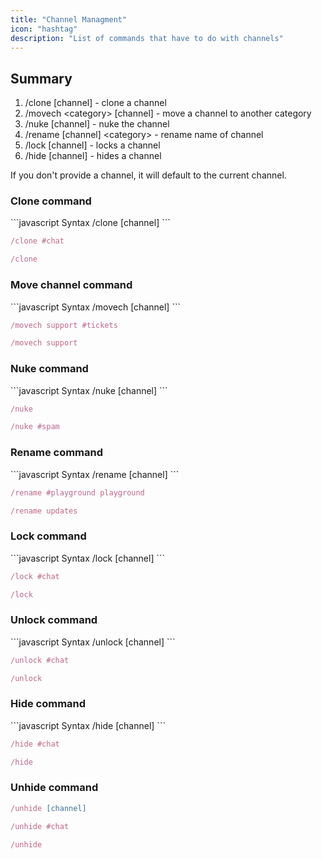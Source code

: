 ```yaml
---
title: "Channel Managment"
icon: "hashtag"
description: "List of commands that have to do with channels"
---
```


## Summary
1. /clone [channel] - clone a channel
2. /movech \<category\> [channel] - move a channel to another category
3. /nuke [channel] - nuke the channel
4. /rename [channel] \<category\> - rename name of channel
5. /lock [channel] - locks a channel
6. /hide [channel] - hides a channel

<Info>If you don't provide a channel, it will default to the current channel.</Info>


### Clone command
<CodeGroup>
```javascript Syntax
/clone [channel]
```

```javascript Example
/clone #chat
```

```javascript Example 2
/clone
```
</CodeGroup>


### Move channel command
<CodeGroup>
```javascript Syntax
/movech <category> [channel]
```

```javascript Example
/movech support #tickets
```

```javascript Example 2
/movech support 
```
</CodeGroup>


### Nuke command
<CodeGroup>
```javascript Syntax
/nuke [channel]
```

```javascript Example
/nuke
```

```javascript Example
/nuke #spam
```
</CodeGroup>


### Rename command
<CodeGroup>
```javascript Syntax
/rename [channel] <name>
```

```javascript Example
/rename #playground playground
```

```javascript Example 2
/rename updates
```
</CodeGroup>


### Lock command
<CodeGroup>
```javascript Syntax
/lock [channel]
```

```javascript Example
/lock #chat
```

```javascript Example 2
/lock
```
</CodeGroup>


### Unlock command
<CodeGroup>
```javascript Syntax
/unlock [channel]
```

```javascript Example
/unlock #chat
```

```javascript Example 2
/unlock
```
</CodeGroup>


### Hide command
<CodeGroup>
```javascript Syntax
/hide [channel]
```

```javascript Example
/hide #chat
```

```javascript Example 2
/hide
```
</CodeGroup>


### Unhide command
<CodeGroup>

```javascript Syntax
/unhide [channel]
```

```javascript Example
/unhide #chat
```

```javascript Example 2
/unhide 
```
</CodeGroup>
